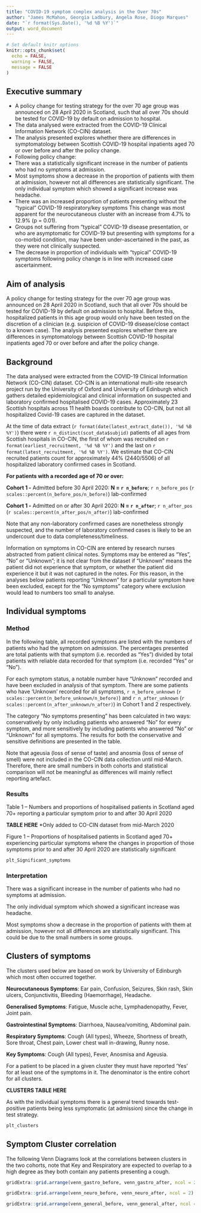 ```yaml
---
title: "COVID-19 symptom complex analysis in the Over 70s"
author: "James McMahon, Georgia Ladbury, Angela Rose, Diogo Marques"
date: "`r format(Sys.Date(), '%d %B %Y')`"
output: word_document
---
```


```r
# Set default knitr options
knitr::opts_chunk$set(
  echo = FALSE,
  warning = FALSE,
  message = FALSE
)
```
## Executive summary
 * A policy change for testing strategy for the over 70 age group was announced on 28 April 2020 in Scotland, such that all over 70s should be tested for COVID-19 by default on admission to hospital.
 * The data analysed were extracted from the COVID-19 Clinical Information Network (CO-CIN) dataset.
 * The analysis presented explores whether there are differences in symptomatology between Scottish COVID-19 hospital inpatients aged 70 or over before and after the policy change.
 * Following policy change:
  * There was a statistically significant increase in the number of patients who had no symptoms at admission. 
  * Most symptoms show a decrease in the proportion of patients with them at admission, however not all differences are statistically significant. The only individual symptom which showed a significant increase was headache. 
  * There was an increased proportion of patients presenting without the “typical” COVID-19 respiratory/key symptoms This change was most apparent for the neurocutaneous cluster with an increase from 4.7% to 12.9% (p = 0.01).  
  * Groups not suffering from “typical” COVID-19 disease presentation, or who are asymptomatic for COVID-19 but presenting with symptoms for a co-morbid condition, may have been under-ascertained in the past, as they were not clinically suspected.
  * The decrease in proportion of individuals with “typical” COVID-19 symptoms following policy change is in line with increased case ascertainment.
  
<div style="page-break-after: always"></div>

## Aim of analysis
A policy change for testing strategy for the over 70 age group was announced on 28 April 2020 in Scotland, such that all over 70s should be tested for COVID-19 by default on admission to hospital. Before this, hospitalized patients in this age group would only have been tested on the discretion of a clinician (e.g. suspicion of COVID-19 disease/close contact to a known case). The analysis presented explores whether there are differences in symptomatology between Scottish COVID-19 hospital inpatients aged 70 or over before and after the policy change.


## Background
The data analysed were extracted from the COVID-19 Clinical Information Network (CO-CIN) dataset. CO-CIN is an international multi-site research project run by the University of Oxford and University of Edinburgh which gathers detailed epidemiological and clinical information on suspected and laboratory confirmed hospitalised COVID-19 cases. Approximately 23 Scottish hospitals across 11 health boards contribute to CO-CIN, but not all hospitalized Covid-19 cases are captured in the dataset. 

At the time of data extract (`r format(date(latest_extract_date()), '%d %B %Y')`) there were `r n_distinct(scot_data$subjid)` patients of all ages from Scottish hospitals in CO-CIN, the first of whom was recruited on `r format(earliest_recruitment, '%d %B %Y')` and the last on `r format(latest_recruitment, '%d %B %Y')`. We estimate that CO-CIN recruited patients count for approximately 44% (2440/5506) of all hospitalized laboratory confirmed cases in Scotland.

**For patients with a recorded age of 70 or over:**

**Cohort 1 -** Admitted before 30 April 2020: **N = `r n_before`**; `r n_before_pos` (`r scales::percent(n_before_pos/n_before)`) lab-confirmed

**Cohort 1 -** Admitted on or after 30 April 2020: **N = `r n_after`**; `r n_after_pos` (`r scales::percent(n_after_pos/n_after)`) lab-confirmed

Note that any non-laboratory confirmed cases are nonetheless strongly suspected, and the number of laboratory confirmed cases is likely to be an undercount due to data completeness/timeliness.

Information on symptoms in CO-CIN are entered by research nurses abstracted from patient clinical notes. Symptoms may be entered as "Yes", "No" or "Unknown"; it is not clear from the dataset if "Unknown" means the patient did not experience that symptom, or whether the patient did experience it but it was not captured in the notes. For this reason, in the analyses below patients reporting "Unknown" for a particular symptom have been excluded, except for the "No symptoms" category where exclusion would lead to numbers too small to analyse.


## Individual symptoms

### Method

In the following table, all recorded symptoms are listed with the numbers of patients who had the symptom on admission. The percentages presented are total patients with that symptom (i.e. recorded as “Yes”) divided by total patients with reliable data recorded for that symptom (i.e. recorded “Yes” or “No”).

For each symptom status, a notable number have "Unknown" recorded and have been excluded in analysis of that symptom.  There are some patients who have 'Unknown' recorded for all symptoms, `r n_before_unknown` (`r scales::percent(n_before_unknown/n_before)`) and `r n_after_unknown` (`r scales::percent(n_after_unknown/n_after)`) in Cohort 1 and 2 respectively.

The category “No symptoms presenting” has been calculated in two ways: conservatively by only including patients who answered “No” for every symptom, and more sensitively by including patients who answered “No” or “Unknown” for all symptoms. The results for both the conservative and sensitive definitions are presented in the table.

Note that ageusia (loss of sense of taste) and anosmia (loss of sense of smell) were not included in the CO-CIN data collection until mid-March. Therefore, there are small numbers in both cohorts and statistical comparison will not be meaningful as differences will mainly reflect reporting artefact.

### Results

Table 1 – Numbers and proportions of hospitalised patients in Scotland aged 70+ reporting a particular symptom prior to and after 30 April 2020

**TABLE HERE**
*Only added to CO-CIN dataset from mid-March 2020

Figure 1 – Proportions of hospitalised patients in Scotland aged 70+ experiencing particular symptoms where the changes in proportion of those symptoms prior to and after 30 April 2020 are statistically significant

```r
plt_Significant_symptoms
```

### Interpretation
There was a significant increase in the number of patients who had no symptoms at admission.

The only individual symptom which showed a significant increase was headache. 

Most symptoms show a decrease in the proportion of patients with them at admission, however not all differences are statistically significant. This could be due to the small numbers in some groups.


## Clusters of symptoms
The clusters used below are based on work by University of Edinburgh which most often occurred together.

**Neurocutaneous Symptoms**: Ear pain, Confusion, Seizures, Skin rash, Skin ulcers, Conjunctivitis, Bleeding (Haemorrhage), Headache.

**Generalised Symptoms**: Fatigue, Muscle ache, Lymphadenopathy, Fever, Joint pain.

**Gastrointestinal Symptoms**: Diarrhoea, Nausea/vomiting, Abdominal pain.

**Respiratory Symptoms**: Cough (All types), Wheeze, Shortness of breath, Sore throat, Chest pain, Lower chest wall in-drawing, Runny nose.


**Key Symptoms**: Cough (All types), Fever, Anosmisa and Ageusia.

For a patient to be placed in a given cluster they must have reported 'Yes' for at least one of the symptoms in it. The denominator is the entire cohort for all clusters.

**CLUSTERS TABLE HERE**

As with the individual symptoms there is a general trend towards test-positive patients being less symptomatic (at admission) since the change in test strategy.

```r
plt_clusters
```

## Symptom Cluster correlation
The following Venn Diagrams look at the correlations between clusters in the two cohorts, note that Key and Respiratory are expected to overlap to a high degree as they both contain any patients presenting a cough.

```r
gridExtra::grid.arrange(venn_gastro_before, venn_gastro_after, ncol = 2)

gridExtra::grid.arrange(venn_neuro_before, venn_neuro_after, ncol = 2)

gridExtra::grid.arrange(venn_general_before, venn_general_after, ncol = 2)
```
